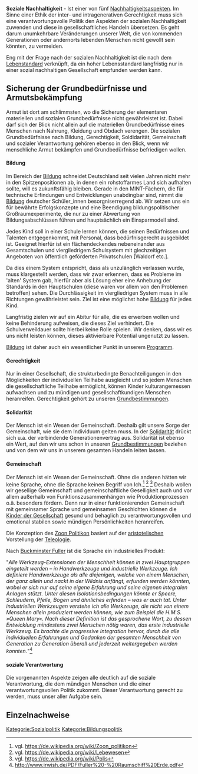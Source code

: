 '''Soziale Nachhaltigkeit''' - Ist einer von fünf [[Nachhaltigkeit|Nachhaltigkeitsaspekten]]. Im Sinne einer Ethik der inter- und intragenerativen Gerechtigkeit muss sich eine verantwortungsvolle Politik den Aspekten der sozialen Nachhaltigkeit zuwenden und diese in gesellschaftliches Handeln übersetzen. Es geht darum unumkehrbare Veränderungen unserer Welt, die von kommenden Generationen oder andernorts lebenden Menschen nicht gewollt sein könnten, zu vermeiden.

Eng mit der Frage nach der sozialen Nachhaltigkeit ist die nach dem [[Lebenstandard]] verknüpft, da ein hoher Lebensstandard langfristig nur in einer sozial nachhaltigen Gesellschaft empfunden werden kann.

== Sicherung der Grundbedürfnisse und Armutsbekämpfung ==
Armut ist dort am schlimmsten, wo die Sicherung der elementaren materiellen und sozialen Grundbedürfnisse nicht gewährleistet ist. Dabei darf sich der Blick nicht allein auf die materiellen Grundbedürfnisse eines Menschen nach Nahrung, Kleidung und Obdach verengen. Die sozialen Grundbedürfnisse nach Bildung, Gerechtigkeit, Soldidarität, Gemeinschaft und sozialer Verantwortung gehören ebenso in den Blick, wenn wir menschliche Armut bekämpfen und Grundbedürfnisse befriedigen wollen.
 
==== Bildung ====
Im Bereich der [[Bildung]] schneidet Deutschland seit vielen Jahren nicht mehr in den Spitzenpositionen ab, in denen ein rohstoffarmes Land sich aufhalten sollte, will es zukunftsfähig bleiben. Gerade in den MINT-Fächern, die für technische Erfindungen und Entwicklungen unabdingbar sind, nimmt die [[Bildung]] deutscher Schüler_innen besorgniserregend ab. Wir setzen uns ein für bewährte Erfolgskonzepte und eine Beendigung bildungspolitischer Großraumexperimente, die nur zu einer Abwertung von Bildungsabschlüssen führen und hauptsächlich ein Einsparmodell sind. 

Jedes Kind soll in einer Schule lernen können, die seinen Bedürfnissen und Talenten entgegenkommt, mit Personal, dass bedürfnisgerecht ausgebildet ist. Geeignet hierfür ist ein flächendeckendes nebeneinander aus Gesamtschulen und viergliedrigem Schulsystem mit glechzeitigen Angeboten von öffentlich geförderten Privatschulen [Waldorf etc.]. 

Da dies einem System entspricht, dass als unzulänglich verlassen wurde, muss klargestellt werden, dass wir zwar erkennen, dass es Probleme im 'alten' System gab, hierfür aber als Lösung eher eine Anhebung der Standards in den Hauptschulen (diese waren vor allem von den Problemen betroffen) sehen. Die Durchlässigkeit im viergliedrigen System muss in alle Richtungen gewährleistet sein. Ziel ist eine möglichst hohe [[Bildung]] für jedes Kind.

Langfristig zielen wir auf ein Abitur für alle, die es erwerben wollen und keine Behinderung aufweisen, die dieses Ziel verhindert. Die Schulverweildauer sollte hierbei keine Rolle spielen. Wir denken, dass wir es uns nicht leisten können, dieses aktivierbare Potential ungenutzt zu lassen.

[[Bildung]] ist daher auch ein wesentlicher Punkt in unserem [[Programm:Program_konkret|Programm]].

==== Gerechtigkeit ====
Nur in einer Gesellschaft, die strukturbedingte Benachteiligungen in den Möglichkeiten der individuellen Teilhabe ausgleicht und so jedem Menschen die gesellschaftliche Teilhabe ermöglicht, können Kinder kulturangemessen aufwachsen und zu mündigen und gesellschaftkundigen Menschen heranreifen. Gerechtigkeit gehört zu unseren [[Grundbestimmungen]].

==== Solidarität ====
Der Mensch ist ein Wesen der Gemeinschaft. Deshalb gilt unsere Sorge der Gemeinschaft, wie sie dem Individuum gelten muss. In der [[Solidarität]] drückt sich u.a. der verbindende Generationenvertrag aus. Solidarität ist ebenso ein Wert, auf den wir uns schon in unseren [[Grundbestimmungen]] beziehen und von dem wir uns in unserem gesamten Handeln leiten lassen.

==== Gemeinschaft ====
Der Mensch ist ein Wesen der Gemeinschaft. Ohne die anderen hätten wir keine Sprache, ohne die Sprache keinen Begriff von Ich.<ref>vgl. https://de.wikipedia.org/wiki/Zoon_politikon</ref> <ref>vgl. https://de.wikipedia.org/wiki/Lebewesen</ref> <ref>vgl. https://de.wikipedia.org/wiki/Polis</ref> Deshalb wollen wir gesellige Gemeinschaft und gemeinschaftliche Geselligkeit auch und vor allem außerhalb von Funktionszusammenhängen wie Produktionprozessen o.ä. besonders fördern. Denn nur in einer funktionierenden Gemeinschaft mit gemeinsamer Sprache und gemeinsamen Geschichten können die [[Kinder der Gesellschaft]] gesund und behaglich zu verantwortungsvollen und emotional stabilen sowie mündigen Persönlichkeiten heranreifen.

Die Konzeption des [https://de.wikipedia.org/wiki/Zoon_politikon Zoon Politikon] basiert auf der [https://de.wikipedia.org/wiki/Aristoteles aristotelischen] Vorstellung der [https://de.wikipedia.org/wiki/Teleologie Teleologie].

Nach [https://de.wikipedia.org/wiki/Richard_Buckminster_Fuller Buckminster Fuller] ist die Sprache ein industrielles Produkt:

"''Alle Werkzeug-Extensionen der Menschheit können in zwei Hauptgruppen eingeteilt werden – in Handwerkzeuge und industrielle Werkzeuge. Ich definiere Handwerkzeuge als alle diejenigen, welche von einem Menschen, der ganz allein und nackt in der Wildnis anfängt, erfunden werden könnten, wobei er sich nur auf seine eigene Erfahrung und seine eigenen integralen Anlagen stützt. Unter diesen Isolationsbedingungen könnte er Speere, Schleudern, Pfeile, Bogen und ähnliches erfinden – was er auch tat. Unter industriellen Werkzeugen verstehe ich alle Werkzeuge, die nicht von einem Menschen allein produziert werden können, wie zum Beispiel die H.M.S. »Queen Mary«. Nach dieser Definition ist das gesprochene Wort, zu dessen Entwicklung mindestens zwei Menschen nötig waren, das erste industrielle Werkzeug. Es brachte die progressive Integration hervor, durch die alle individuellen Erfahrungen und Gedanken der gesamten Menschheit von Generation zu Generation überall und jederzeit weitergegeben werden konnten.''"<ref>http://www.irwish.de/PDF/Fuller%20-%20Raumschiff%20Erde.pdf</ref>

==== soziale Verantwortung ====
Die vorgenannten Aspekte zeigen alle deutlich auf die soziale Verantwortung, die dem mündigen Menschen und die einer verantwortungsvollen Politik zukommt. Dieser Verantwortung gerecht zu werden, muss unser aller Aufgabe sein.

== Einzelnachweise ==
<references />

[[Kategorie:Sozialpolitik]]
[[Kategorie:Bildungspolitik]]